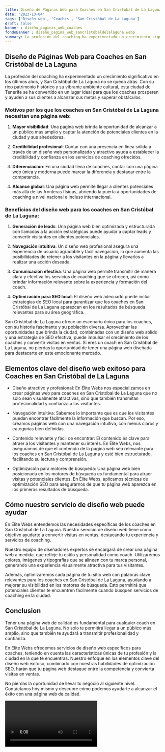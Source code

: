 ```yaml
---
title: Diseño de Páginas Web para Coaches en San Cristóbal de La Laguna
date: '2023-10-04'
tags: ['Diseño web', 'Coaches', 'San Cristóbal de La Laguna']
draft: false
banner : diseño_paginas_web_coaches
fondoBanner : diseño_pagina_web_sancristóbaldelalaguna.webp
summary: La profesión del coaching ha experimentado un crecimiento significativo en los últimos años, y San Cristóbal de La Laguna no se queda atrás. Con su rico patrimonio histórico y su vibrante ambiente cultural, esta ciudad de Tenerife se ha convertido en un lugar ideal para que los coaches prosperen y ayuden a sus clientes a alcanzar sus metas y superar obstáculos.
---
```


## Diseño de Páginas Web para Coaches en San Cristóbal de La Laguna

La profesión del coaching ha experimentado un crecimiento significativo en los últimos años, y San Cristóbal de La Laguna no se queda atrás. Con su rico patrimonio histórico y su vibrante ambiente cultural, esta ciudad de Tenerife se ha convertido en un lugar ideal para que los coaches prosperen y ayuden a sus clientes a alcanzar sus metas y superar obstáculos.

### Motivos por los que los coaches en San Cristóbal de La Laguna necesitan una página web:

1. **Mayor visibilidad**: Una página web brinda la oportunidad de alcanzar a un público más amplio y captar la atención de potenciales clientes en la ciudad y sus alrededores.

2. **Credibilidad profesional**: Contar con una presencia en línea sólida a través de un diseño web personalizado y atractivo ayuda a establecer la credibilidad y confianza en los servicios de coaching ofrecidos.

3. **Diferenciación**: En una ciudad llena de coaches, contar con una página web única y moderna puede marcar la diferencia y destacar entre la competencia.

4. **Alcance global**: Una página web permite llegar a clientes potenciales más allá de las fronteras físicas, abriendo la puerta a oportunidades de coaching a nivel nacional e incluso internacional.

### Beneficios del diseño web para los coaches en San Cristóbal de La Laguna:

1. **Generación de leads**: Una página web bien optimizada y estructurada con llamadas a la acción estratégicas puede ayudar a captar leads y convertir visitantes en clientes potenciales.

2. **Navegación intuitiva**: Un diseño web profesional asegura una experiencia de usuario agradable y fácil navegación, lo que aumenta las posibilidades de retener a los visitantes en la página y llevarlos a realizar una acción deseada.

3. **Comunicación efectiva**: Una página web permite transmitir de manera clara y efectiva los servicios de coaching que se ofrecen, así como brindar información relevante sobre la experiencia y formación del coach.

4. **Optimización para SEO local**: El diseño web adecuado puede incluir estrategias de SEO local para garantizar que los coaches en San Cristóbal de La Laguna aparezcan en los resultados de búsqueda relevantes para su área geográfica.

San Cristóbal de La Laguna ofrece un escenario único para los coaches, con su historia fascinante y su población diversa. Aprovechar las oportunidades que brinda la ciudad, combinadas con un diseño web sólido y una estrategia de SEO efectiva, puede impulsar el crecimiento de los coaches y convertir visitas en ventas. Si eres un coach en San Cristóbal de La Laguna, no pierdas la oportunidad de tener una página web diseñada para destacarte en este emocionante mercado.

<GifSeo />

<Cta />

## Elementos clave del diseño web exitoso para Coaches en San Cristóbal de La Laguna

- Diseño atractivo y profesional: En Élite Webs nos especializamos en crear páginas web para coaches en San Cristóbal de La Laguna que no solo sean visualmente atractivas, sino que también transmitan profesionalidad y confianza a los visitantes.

- Navegación intuitiva: Sabemos lo importante que es que los visitantes puedan encontrar fácilmente la información que buscan. Por eso, creamos páginas web con una navegación intuitiva, con menús claros y categorías bien definidas.

- Contenido relevante y fácil de encontrar: El contenido es clave para atraer a los visitantes y mantener su interés. En Élite Webs, nos aseguramos de que el contenido de la página web sea relevante para los coaches en San Cristóbal de La Laguna y esté bien estructurado, facilitando su lectura y comprensión.

- Optimización para motores de búsqueda: Una página web bien posicionada en los motores de búsqueda es fundamental para atraer visitas y potenciales clientes. En Élite Webs, aplicamos técnicas de optimización SEO para asegurarnos de que tu página web aparezca en los primeros resultados de búsqueda.

## Cómo nuestro servicio de diseño web puede ayudar

En Élite Webs entendemos las necesidades específicas de los coaches en San Cristóbal de La Laguna. Nuestro servicio de diseño web tiene como objetivo ayudarte a convertir visitas en ventas, destacando tu experiencia y servicios de coaching.

Nuestro equipo de diseñadores expertos se encargará de crear una página web a medida, que refleje tu estilo y personalidad como coach. Utilizaremos colores, imágenes y tipografías que se alineen con tu marca personal, generando una experiencia visualmente atractiva para tus visitantes.

Además, optimizaremos cada página de tu sitio web con palabras clave relevantes para los coaches en San Cristóbal de La Laguna, ayudando a mejorar su visibilidad en los motores de búsqueda. Esto permitirá que potenciales clientes te encuentren fácilmente cuando busquen servicios de coaching en la ciudad.

## Conclusion

Tener una página web de calidad es fundamental para cualquier coach en San Cristóbal de La Laguna. No solo te permitirá llegar a un público más amplio, sino que también te ayudará a transmitir profesionalidad y confianza.

En Élite Webs ofrecemos servicios de diseño web específicos para coaches, teniendo en cuenta las características únicas de tu profesión y la ciudad en la que te encuentras. Nuestro enfoque en los elementos clave del diseño web exitoso, combinado con nuestras habilidades de optimización SEO, harán que tu página web destaque entre la competencia y convierta visitas en ventas.

No pierdas la oportunidad de llevar tu negocio al siguiente nivel. Contáctanos hoy mismo y descubre cómo podemos ayudarte a alcanzar el éxito con una página web de calidad.

<Video />

<CtaBot job='Coaches' city='San Cristóbal de La Laguna'/>

<Gmaps query='San Cristóbal de La Laguna+españa+maps' />